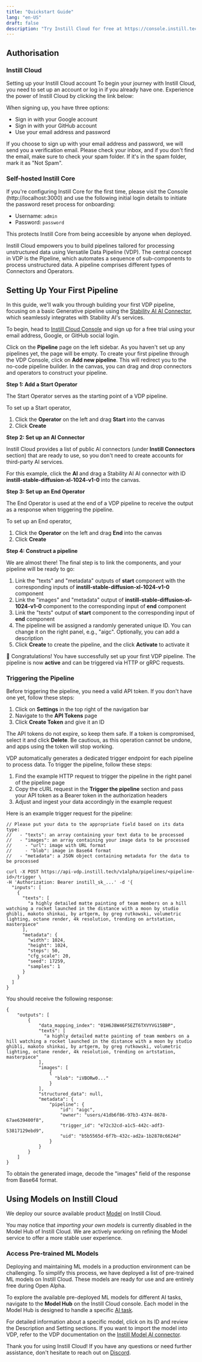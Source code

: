 ```yaml
---
title: "Quickstart Guide"
lang: "en-US"
draft: false
description: "Try Instill Cloud for free at https://console.instill.tech. Start building, testing and sharing your AI applications in minutes."
---
```


## Authorisation

### Instill Cloud

Setting up your Instill Cloud account
To begin your journey with Instill Cloud, you need to set up an account or log in if you already have one. Experience the power of Instill Cloud by clicking the link below:

<CtaButton
  text="🚀 Try Instill Cloud Free"
  link="https://console.instill.tech/?utm_source=documentation&utm_medium=link"
/>

When signing up, you have three options:

- Sign in with your Google account
- Sign in with your GitHub account
- Use your email address and password

<InfoBlock type="tip" title="tip">
  If you choose to sign up with your email address and password, we will send
  you a verification email. Please check your inbox, and if you don't find the
  email, make sure to check your spam folder. If it's in the spam folder, mark
  it as "Not Spam".
</InfoBlock>

<ZoomableImg
  src="https://github.com/instill-ai/community/raw/main/hacktoberfest2023/assets/create-account.gif"
  alt="Sign in to Instill Cloud"
  width="600px"
/>

### Self-hosted Instill Core

If you're configuring Instill Core for the first time, please visit the Console (http://localhost:3000) and use the following initial login details to initiate the password reset process for onboarding:

- Username: `admin`
- Password: `password`

This protects Instill Core from being acceesible by anyone when deployed.

<ZoomableImg
  src="/docs-assets/core/onboarding.png"
  alt="Provide the initial username `admin` and password `password` to reset the password for onboarding"
  width="600px"
/>

Instill Cloud empowers you to build pipelines tailored for processing unstructured data using Versatile Data Pipeline (VDP).
The central concept in VDP is the Pipeline, which automates a sequence of sub-components to process unstructured data.
A pipeline comprises different types of Connectors and Operators.

## Setting Up Your First Pipeline

In this guide, we'll walk you through building your first VDP pipeline, focusing on a basic Generative pipeline using the [Stability AI AI Connector](./vdp/connectors/stability-ai), which seamlessly integrates with Stability AI's services.

To begin, head to [Instill Cloud Console](https://console.instill.tech/?utm_source=documentation&utm_medium=link&utm_campaign=23q2-instill-cloud-launch) and sign up for a free trial using your email address, Google, or GitHub social login.

Click on the **Pipeline** page on the left sidebar. As you haven't set up any pipelines yet, the page will be empty.
To create your first pipeline through the VDP Console, click on **Add new pipeline**. This will redirect you to the no-code pipeline builder.
In the canvas, you can drag and drop connectors and operators to construct your pipeline.

**Step 1: Add a Start Operator**

The Start Operator serves as the starting point of a VDP pipeline.

To set up a Start operator,

1. Click the **Operator** on the left and drag **Start** into the canvas
2. Click **Create**

**Step 2: Set up an AI Connector**

Instill Cloud provides a list of public AI connectors (under **Instill Connectors** section) that are ready to use,
so you don't need to create accounts for third-party AI services.

For this example, click the **AI** and drag a Stability AI AI connector with ID **instill-stable-diffusion-xl-1024-v1-0** into the canvas.

**Step 3: Set up an End Operator**

The End Operator is used at the end of a VDP pipeline to receive the output as a response when triggering the pipeline.

To set up an End operator,

1. Click the **Operator** on the left and drag **End** into the canvas
2. Click **Create**

**Step 4: Construct a pipeline**

We are almost there! The final step is to link the components, and your pipeline will be ready to go:

1. Link the "texts" and "metadata" outputs of **start** component with the corresponding inputs of **instill-stable-diffusion-xl-1024-v1-0** component
2. Link the "images" and "metadata" output of **instill-stable-diffusion-xl-1024-v1-0** component to the corresponding input of **end** component
3. Link the "texts" output of **start** component to the corresponding input of **end** component
4. The pipeline will be assigned a randomly generated unique ID. You can change it on the right panel, e.g., "aigc". Optionally, you can add a description
5. Click **Create** to create the pipeline, and the click **Activate** to activate it

<ZoomableImg
  src="/docs-assets/vdp/aigc-pipeline.png"
  alt="Your first pipeline using Stability AI AI connector (Stable Diffusion XL 1.0)"
/>

🎉 Congratulations!
You have successfully set up your first VDP pipeline.
The pipeline is now **active** and can be triggered via HTTP or gRPC requests.

### Triggering the Pipeline

Before triggering the pipeline, you need a valid API token.
If you don't have one yet, follow these steps:

1. Click on **Settings** in the top right of the navigation bar
2. Navigate to the **API Tokens** page
3. Click **Create Token** and give it an ID

The API tokens do not expire, so keep them safe.
If a token is compromised, select it and click **Delete**.
Be cautious, as this operation cannot be undone, and apps using the token will stop working.

VDP automatically generates a dedicated trigger endpoint for each pipeline to process data.
To trigger the pipeline, follow these steps:

1. Find the example HTTP request to trigger the pipeline in the right panel of the pipeline page
2. Copy the cURL request in the **Trigger the pipeline** section and pass your API token as a Bearer token in the authorization headers
3. Adjust and ingest your data accordingly in the example request

Here is an example trigger request for the pipeline:

```shellscript cURL(url)
// Please put your data to the appropriate field based on its data type:
//   - "texts": an array containing your text data to be processed
//   - "images": an array containing your image data to be processed
//     - "url": image with URL format
//     - "blob": image in Base64 format
//   - "metadata": a JSON object containing metadata for the data to be processed

curl -X POST https://api-vdp.instill.tech/v1alpha/pipelines/<pipeline-id>/trigger \
-H 'Authorization: Bearer instill_sk_...' -d '{
  "inputs": [
    {
      "texts": [
        "a highly detailed matte painting of team members on a hill watching a rocket launched in the distance with a moon by studio ghibli, makoto shinkai, by artgerm, by greg rutkowski, volumetric lighting, octane render, 4k resolution, trending on artstation, masterpiece"
      ],
      "metadata": {
        "width": 1024,
        "height": 1024,
        "steps": 50,
        "cfg_scale": 20,
        "seed": 17259,
        "samples": 1
      }
    }
  ]
}
```

You should receive the following response:

```shellscript cURL(url)
{
    "outputs": [
        {
            "data_mapping_index": "01H6J8W46F5EZT6TXVYVG15BBP",
            "texts": [
              "a highly detailed matte painting of team members on a hill watching a rocket launched in the distance with a moon by studio ghibli, makoto shinkai, by artgerm, by greg rutkowski, volumetric lighting, octane render, 4k resolution, trending on artstation, masterpiece"
            ],
            "images": [
                {
                  "blob": "iVBORw0..."
                }
            ],
            "structured_data": null,
            "metadata": {
                "pipeline": {
                    "id": "aigc",
                    "owner": "users/41db6f86-97b3-4374-8678-67ae639400f8",
                    "trigger_id": "e72c32cd-a1c5-442c-adf3-53817129ebd9",
                    "uid": "b5b5565d-6f7b-432c-ad2a-1b2878c6624d"
                }
            }
        }
    ]
}
```

To obtain the generated image, decode the "images" field of the response from Base64 format.

<ZoomableImg
  src="/docs-assets/vdp/aigc-pipeline-output.png"
  alt="Generated sample using Stability AI AI connector (Stable Diffusion XL 1.0)"
/>

## Using Models on Instill Cloud

We deploy our source available product [Model](https://github.com/instill-ai/model) on Instill Cloud.

<InfoBlock type="info" title="Notice">

You may notice that _importing your own models_ is currently disabled in the Model Hub of Instill Cloud.
We are actively working on refining the Model service to offer a more stable user experience.

</InfoBlock>

### Access Pre-trained ML Models

Deploying and maintaining ML models in a production environment can be challenging.
To simplify this process, we have deployed a list of pre-trained ML models on Instill Cloud.
These models are ready for use and are entirely free during Open Alpha.

To explore the available pre-deployed ML models for different AI tasks, navigate to the **Model Hub** on the Instill Cloud console.
Each model in the Model Hub is designed to handle a specific [AI task](./model/ai-task).

For detailed information about a specific model, click on its ID and review the Description and Setting sections.
If you want to import the model into VDP, refer to the VDP documentation on the [Instill Model AI connector](./vdp/connectors/instill-model).

Thank you for using Instill Cloud!
If you have any questions or need further assistance, don't hesitate to reach out on [Discord](https://discord.gg/sevxWsqpGh).
